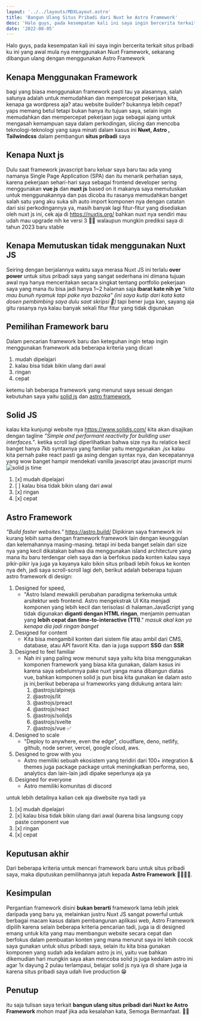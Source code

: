 ```yaml
---
layout: '../../layouts/MDXLayout.astro'
title: 'Bangun Ulang Situs Pribadi dari Nuxt ke Astro Framework'
desc: 'Halo guys, pada kesempatan kali ini saya ingin bercerita terkait situs pribadi ku ini yang awal mula nya menggunakan Nuxt Framework, sekarang dibangun ulang dengan menggunakan Astro Framework...'
date: '2022-08-05'
---
```


Halo guys, pada kesempatan kali ini saya ingin bercerita terkait situs pribadi ku ini yang awal mula nya menggunakan Nuxt Framework, sekarang dibangun ulang dengan menggunakan Astro Framework

## Kenapa Menggunakan Framework

bagi yang biasa menggunakan framework pasti tau ya alasannya, salah satunya adalah untuk memudahkan dan mempercepat pekerjaan kita, kenapa ga wordpress aja? atau website builder? bukannya lebih cepat?
yaps memang betul tetapi bukan hanya itu tujuan saya, selain ingin memudahkan dan mempercepat pekerjaan juga sebagai ajang untuk mengasah kemampuan saya dalam perkodingan, slicing dan mencoba teknologi-teknologi yang saya minati dalam kasus ini **~~Nuxt~~, Astro , Tailwindcss** dalam pembangun **situs pribadi** saya

## Kenapa Nuxt js

Dulu saat framework javascript baru keluar saya baru tau ada yang namanya Single Page Application (SPA) dan itu menarik perhatian saya, karena pekerjaan sehari-hari saya sebagai frontend developer sering menggunakan **vue js** dan **nuxt js** based on it makanya saya memutuskan untuk menggunakannya dan pas dicoba itu rasanya memudahkan banget salah satu yang aku suka sih auto import komponen nya dengan catatan dari sisi perkodingannya ya, masih banyak lagi fitur-fitur yang disediakan oleh nuxt js ini, cek aja di https://nuxtjs.org/ bahkan nuxt nya sendiri mau udah mau upgrade nih ke versi 3 👏🏻 walaupun mungkin prediksi saya di tahun 2023 baru stable

## Kenapa Memutuskan tidak menggunakan Nuxt JS

Seiring dengan berjalannya waktu saya merasa Nuxt JS ini terlalu **over power** untuk situs pribadi saya yang sangat sederhana ini dimana tujuan awal nya hanya menceritakan secara singkat tentang portfolio pekerjaan saya yang mana itu bisa jadi hanya 1~2 halaman saja **ibarat kate nih ye** _"kita mau bunuh nyamuk tapi pake nya bazoka" (ini saya kutip dari kata kata dosen pembimbing saya dulu saat skripsi 🤣)_ tapi bener juga kan, sayang aja gitu rasanya nya kalau banyak sekali fitur fitur yang tidak digunakan

## Pemilihan Framework baru

Dalam pencarian framework baru dan keteguhan ingin tetap ingin menggunakan framework ada beberapa kriteria yang dicari

1. mudah dipelajari
2. kalau bisa tidak bikin ulang dari awal
3. ringan
4. cepat

ketemu lah beberapa framework yang menurut saya sesuai dengan kebutuhan saya yaitu [solid js](https://www.solidjs.com/) dan [astro framework](https://astro.build/),

## Solid JS

kalau kita kunjungi website nya https://www.solidjs.com/ kita akan disajikan dengan tagline _"Simple and performant reactivity for building user interfaces."_. ketika scroll lagi diperlihatkan bahwa size nya itu relatice kecil banget hanya 7kb syntaxnya yang familiar yaitu menggunakan _.jsx_ kalau kita pernah pake react pasti ga asing dengan syntax nya, dan kecepatannya yang wow banget hampir mendekati vanilla javascript atau javascript murni ![solid js time](/assets/bangun-ulang-situs-pribadi-nuxt-ke-astro/solidjs-time.png)

1. [x] mudah dipelajari
2. [ ] kalau bisa tidak bikin ulang dari awal
3. [x] ringan
4. [x] cepat

## Astro Framework

_"Build faster websites."_ https://astro.build/
Dipikiran saya framework ini kurang lebih sama dengan framework framework lain dengan keunggulan dan kelemahannya masing-masing. tetapi ini beda banget selain dari size nya yang kecil dikatakan bahwa dia menggunakan island architecture yang mana itu baru terdengar oleh saya dan ia berfokus pada konten kalau saya pikir-pikir iya juga ya kayanya kalo bikin situs pribadi lebih fokus ke konten nya deh, jadi saya scroll-scroll lagi deh, berikut adalah beberapa tujuan astro framework di design:

1. Designed for speed,
   - "Astro Island mewakili perubahan paradigma terkemuka untuk arsitektur web frontend. Astro mengekstrak UI Kita menjadi komponen yang lebih kecil dan terisolasi di halaman.JavaScript yang tidak digunakan **diganti dengan HTML ringan**, menjamin pemuatan yang **lebih cepat dan time-to-interactive (TTI)**." _masuk akal kan ya kenapa dia jadi ringan banget_
2. Designed for content
   - Kita bisa mengambil konten dari sistem file atau ambil dari CMS, database, atau API favorit Kita. dan ia juga support **SSG** dan **SSR**
3. Designed to feel familiar
   - Nah ini yang paling wow menurut saya yaitu kita bisa menggunakan komponen framework yang biasa kita gunakan, dalam kasus ini karena saya sebelumnya pake nuxt yanga mana dibangun diatas vue, bahkan komponen solid js pun bisa kita gunakan ke dalam asto js ini,berikut beberapa ui frameworks yang didukung antara lain:
     1. @astrojs/alpinejs
     1. @astrojs/lit
     1. @astrojs/preact
     1. @astrojs/react
     1. @astrojs/solidjs
     1. @astrojs/svelte
     1. @astrojs/vue ✅
4. Designed to scale
   - "Deploy to anywhere, even the edge", cloudflare, deno, netlify, github, node server, vercel, google cloud, aws.
5. Designed to grow with you
   - Astro memiliki sebuah ekosistem yang teridiri dari 100+ integration & themes juga package package untuk meningkatkan performa, seo, analytics dan lain-lain jadi dipake seperlunya aja ya
6. Designed for everyone
   - Astro memiliki komunitas di discord

untuk lebih detailnya kalian cek aja diwebsite nya tadi ya

1. [x] mudah dipelajari
2. [x] kalau bisa tidak bikin ulang dari awal (karena bisa langsung copy paste component vue
3. [x] ringan
4. [x] cepat

## Keputusan akhir

Dari beberapa kriteria untuk mencari framework baru untuk situs pribadi saya, maka diputuskan pemilihannya jatuh kepada **Astro Framework** 👏🏻🎉🥳.

## Kesimpulan

Pergantian framework disini **bukan berarti** framework lama lebih jelek daripada yang baru ya, melainkan justru Nuxt JS sangat powerful untuk berbagai macam kasus dalam pembangunan aplikasi web, Astro Framework dipilih karena selain beberapa kriteria pencarian tadi, juga ia di designed emang untuk kita yang mau membangun website secara cepat dan berfokus dalam pembuatan konten yang mana menurut saya ini lebih cocok saya gunakan untuk situs pribadi saya, selain itu kita bisa gunakan komponen yang sudah ada kedalam astro js ini, yaitu vue bahkan dikemudian hari mungkin saya akan mencoba solid js juga kedalam astro ini agar 1x dayung 2 pulau terlampaui, belajar solid js nya iya di share juga ia karena situs pribadi saya udah live production 😁

## Penutup 

itu saja tulisan saya terkait **bangun ulang situs pribadi dari Nuxt ke Astro Framework** mohon maaf jika ada kesalahan kata, Semoga Bermanfaat. 👏🏻